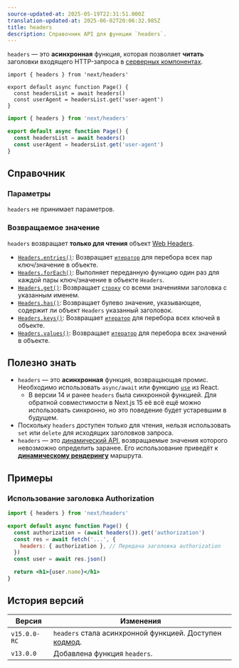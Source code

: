 ```yaml
---
source-updated-at: 2025-05-19T22:31:51.000Z
translation-updated-at: 2025-06-02T20:06:32.985Z
title: headers
description: Справочник API для функции `headers`.
---
```


`headers` — это **асинхронная** функция, которая позволяет **читать** заголовки входящего HTTP-запроса в [серверных компонентах](/docs/app/getting-started/server-and-client-components).

```tsx filename="app/page.tsx" switcher
import { headers } from 'next/headers'

export default async function Page() {
  const headersList = await headers()
  const userAgent = headersList.get('user-agent')
}
```

```jsx filename="app/page.js" switcher
import { headers } from 'next/headers'

export default async function Page() {
  const headersList = await headers()
  const userAgent = headersList.get('user-agent')
}
```

## Справочник

### Параметры

`headers` не принимает параметров.

### Возвращаемое значение

`headers` возвращает **только для чтения** объект [Web Headers](https://developer.mozilla.org/docs/Web/API/Headers).

- [`Headers.entries()`](https://developer.mozilla.org/docs/Web/API/Headers/entries): Возвращает [`итератор`](https://developer.mozilla.org/docs/Web/JavaScript/Reference/Iteration_protocols) для перебора всех пар ключ/значение в объекте.
- [`Headers.forEach()`](https://developer.mozilla.org/docs/Web/API/Headers/forEach): Выполняет переданную функцию один раз для каждой пары ключ/значение в объекте `Headers`.
- [`Headers.get()`](https://developer.mozilla.org/docs/Web/API/Headers/get): Возвращает [`строку`](https://developer.mozilla.org/docs/Web/JavaScript/Reference/Global_Objects/String) со всеми значениями заголовка с указанным именем.
- [`Headers.has()`](https://developer.mozilla.org/docs/Web/API/Headers/has): Возвращает булево значение, указывающее, содержит ли объект `Headers` указанный заголовок.
- [`Headers.keys()`](https://developer.mozilla.org/docs/Web/API/Headers/keys): Возвращает [`итератор`](https://developer.mozilla.org/docs/Web/JavaScript/Reference/Iteration_protocols) для перебора всех ключей в объекте.
- [`Headers.values()`](https://developer.mozilla.org/docs/Web/API/Headers/values): Возвращает [`итератор`](https://developer.mozilla.org/docs/Web/JavaScript/Reference/Iteration_protocols) для перебора всех значений в объекте.

## Полезно знать

- `headers` — это **асинхронная** функция, возвращающая промис. Необходимо использовать `async/await` или функцию [`use`](https://react.dev/reference/react/use) из React.
  - В версии 14 и ранее `headers` была синхронной функцией. Для обратной совместимости в Next.js 15 её всё ещё можно использовать синхронно, но это поведение будет устаревшим в будущем.
- Поскольку `headers` доступен только для чтения, нельзя использовать `set` или `delete` для исходящих заголовков запроса.
- `headers` — это [динамический API](/docs/app/getting-started/partial-prerendering#dynamic-rendering#dynamic-apis), возвращаемые значения которого невозможно определить заранее. Его использование приведёт к **[динамическому рендерингу](/docs/app/getting-started/partial-prerendering#dynamic-rendering)** маршрута.

## Примеры

### Использование заголовка Authorization

```jsx filename="app/page.js"
import { headers } from 'next/headers'

export default async function Page() {
  const authorization = (await headers()).get('authorization')
  const res = await fetch('...', {
    headers: { authorization }, // Передача заголовка authorization
  })
  const user = await res.json()

  return <h1>{user.name}</h1>
}
```

## История версий

| Версия       | Изменения                                                                                                |
| ------------ | ------------------------------------------------------------------------------------------------------ |
| `v15.0.0-RC` | `headers` стала асинхронной функцией. Доступен [кодмод](/docs/app/guides/upgrading/codemods#150). |
| `v13.0.0`    | Добавлена функция `headers`.                                                                                  |